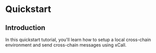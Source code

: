 # Quickstart

## Introduction

In this quickstart tutorial, you'll learn how to setup a local cross-chain environment and send cross-chain messages using xCall.
